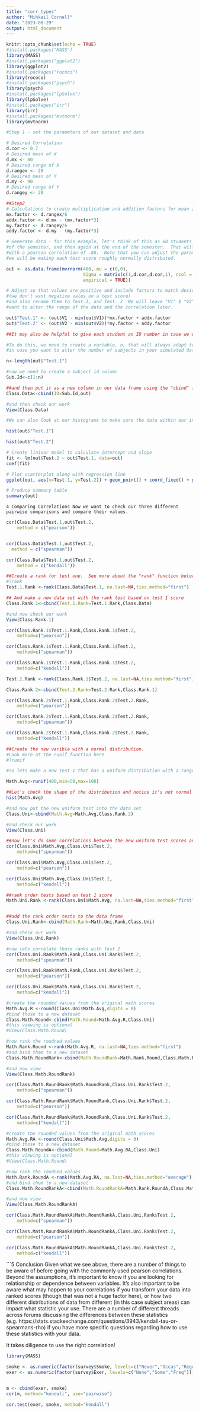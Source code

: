 ---
title: "corr_types"
author: "Mihkail Cornell"
date: "2023-08-29"
output: html_document
---

```{r setup, include=FALSE}
knitr::opts_chunk$set(echo = TRUE)
#install.packages("MASS")
library(MASS)
#install.packages("ggplot2")
library(ggplot2)
#install.packages("rococo")
library(rococo)
#install.packages("psych")
library(psych)
#install.packages("lpSolve")
library(lpSolve)
#install.packages("irr")
library(irr)
#install.packages("mvtnorm")
library(mvtnorm)
```

```{r}

#Step 1 - set the parameters of our dataset and data

# Desired Correlation
d.cor <- 0.7
# Desired mean of X
d.mx <- 80
# Desired range of X
d.rangex <- 20
# Desired mean of Y
d.my <- 90
# Desired range of Y
d.rangey <- 20

##Step2
# Calculations to create multiplication and addition factors for mean and range of X and Y
mx.factor <- d.rangex/6
addx.factor <- d.mx - (mx.factor*3)
my.factor <- d.rangey/6
addy.factor <- d.my - (my.factor*3)

# Generate data - for this example, let's think of this as 60 students (rows).  Let's say they all took a test at the beginning
#of the semester, and then again at the end of the semester.  That will give us 2 columns of data, which is 2 scores per student,
#with a pearson correlation of .80.  Note that you can adjust the parameters as you like with the code in Steps 1 and 2.  For now,
#we will be making each test score roughly normally distributed.

out <- as.data.frame(mvrnorm(400, mu = c(0,0), 
                             Sigma = matrix(c(1,d.cor,d.cor,1), ncol = 2), 
                             empirical = TRUE))

# Adjust so that values are positive and include factors to match desired means and ranges
#(we don't want negative vales on a test score)
#and also rename them to Test.1, and Test. 2  We will leave "V1" $ "V2" in the dataset in case we 
#want to alter the range of the data and the correlation later.

out$"Test.1" <- (out$V1 - min(out$V1))*mx.factor + addx.factor
out$"Test.2" <- (out$V2 - min(out$V2))*my.factor + addy.factor

##It may also be helpful to give each student an ID number in case we want to look at specific student data later on

#To do this, we need to create a variable, n, that will always adapt to the number of subjects you have to give them a subject number
#in case you want to alter the number of subjects in your simulated data set

n<-length(out$"Test.1")

#now we need to create a subject id column 
Sub.Id<-c(1:n)

##and then put it as a new column in our data frame using the "cbind" function
Class.Data<-cbind(ID=Sub.Id,out)

#and then check our work
View(Class.Data)

#We can also look at our histograms to make sure the data within our individual tests is normally distributed

hist(out$"Test.1")

```
```{r}
hist(out$"Test.2")
```

```{r}
# Create liniear model to calculate intercept and slope
fit <- lm(out$Test.2 ~ out$Test.1, data=out)
coef(fit)
```
```{r}
# Plot scatterplot along with regression line
ggplot(out, aes(x=Test.1, y=Test.2)) + geom_point() + coord_fixed() + geom_smooth(method='lm')
```
```{r}
# Produce summary table
summary(out)
```

```4 Comparing Correlations
Now we want to check our three different pairwise comparisons and compare their values.```

```{r}
cor(Class.Data$Test.1,out$Test.2,
    method = c("pearson"))


cor(Class.Data$Test.1,out$Test.2,
  method = c("spearman"))

cor(Class.Data$Test.1,out$Test.2,
    method = c("kendall"))
```
```{r}
##Create a rank for test one.  See more about the "rank" function below:
#?rank
Test.1.Rank <-rank(Class.Data$Test.1, na.last=NA,ties.method="first")

## And make a new data set with the rank test based on test 1 score
Class.Rank.1<-cbind(Test.1.Rank=Test.1.Rank,Class.Data)

#and now check our work
View(Class.Rank.1)
```

```{r}
cor(Class.Rank.1$Test.1.Rank,Class.Rank.1$Test.2,
    method=c("pearson"))

cor(Class.Rank.1$Test.1.Rank,Class.Rank.1$Test.2,
    method=c("spearman"))

cor(Class.Rank.1$Test.1.Rank,Class.Rank.1$Test.2,
    method=c("kendall"))
```
```{r}
Test.2.Rank <-rank(Class.Rank.1$Test.2, na.last=NA,ties.method="first")

Class.Rank.2<-cbind(Test.2.Rank=Test.2.Rank,Class.Rank.1)

cor(Class.Rank.2$Test.1.Rank,Class.Rank.2$Test.2.Rank,
    method=c("pearson"))
```

```{r}
cor(Class.Rank.2$Test.1.Rank,Class.Rank.2$Test.2.Rank,
    method=c("spearman"))
```
```{r}
cor(Class.Rank.2$Test.1.Rank,Class.Rank.2$Test.2.Rank,
    method=c("kendall"))
```
```{r}
##Create the new varible with a normal distribution.
#Look more at the runif function here
#?runif

#so lets make a new test 1 that has a uniform distribution with a range from 50-100 using the "runif" function 

Math.Avg<-runif(400,min=50,max=100)

##Let's check the shape of the distribution and notice it's not normal
hist(Math.Avg) 
```
```{r}
#and now put the new uniforn test into the data set 
Class.Uni<-cbind(Math.Avg=Math.Avg,Class.Rank.2)

#and check our work
View(Class.Uni)
```


```{r}
##now let's do some correlations between the new uniform test scores and the original test 2 scores 
cor(Class.Uni$Math.Avg,Class.Uni$Test.2,
    method=c("spearman"))
```

```{r}
cor(Class.Uni$Math.Avg,Class.Uni$Test.2,
    method=c("pearson"))
```

```{r}
cor(Class.Uni$Math.Avg,Class.Uni$Test.2,
    method=c("kendall"))
```

```{r}
##rank order tests based on test 1 score
Math.Uni.Rank <-rank(Class.Uni$Math.Avg, na.last=NA,ties.method="first")


##add the rank order tests to the data frame
Class.Uni.Rank<-cbind(Math.Rank=Math.Uni.Rank,Class.Uni)

#and check our work
View(Class.Uni.Rank)

#now lets correlate those ranks with test 2
cor(Class.Uni.Rank$Math.Rank,Class.Uni.Rank$Test.2,
    method=c("spearman"))
```
```{r}
cor(Class.Uni.Rank$Math.Rank,Class.Uni.Rank$Test.2,
    method=c("pearson"))
```
```{r}
cor(Class.Uni.Rank$Math.Rank,Class.Uni.Rank$Test.2,
    method=c("kendall"))
```
```{r}
#create the rounded values from the original math scores
Math.Avg.R <-round(Class.Uni$Math.Avg,digits = 0)
#bind those to a new dataset
Class.Math.Round<-cbind(Math.Round=Math.Avg.R,Class.Uni)
#this viewing is optional
#View(Class.Math.Round)

#now rank the roudned values
Math.Rank.Round <-rank(Math.Avg.R, na.last=NA,ties.method="first")
#and bind them to a new dataset
Class.Math.RoundRank<-cbind(Math.RoundRank=Math.Rank.Round,Class.Math.Round)

#and now view
View(Class.Math.RoundRank)
```

```{r}
cor(Class.Math.RoundRank$Math.RoundRank,Class.Uni.Rank$Test.2,
    method=c("spearman"))
```
```{r}
cor(Class.Math.RoundRank$Math.RoundRank,Class.Uni.Rank$Test.2,
    method=c("pearson"))
```
```{r}
cor(Class.Math.RoundRank$Math.RoundRank,Class.Uni.Rank$Test.2,
    method=c("kendall"))
```

```{r}
#create the rounded values from the original math scores
Math.Avg.RA <-round(Class.Uni$Math.Avg,digits = 0)
#bind those to a new dataset
Class.Math.RoundA<-cbind(Math.Round=Math.Avg.RA,Class.Uni)
#this viewing is optional
#View(Class.Math.Round)

#now rank the roudned values
Math.Rank.RoundA <-rank(Math.Avg.RA, na.last=NA,ties.method="average")
#and bind them to a new dataset
Class.Math.RoundRankA<-cbind(Math.RoundRankA=Math.Rank.RoundA,Class.Math.RoundA)

#and now view
View(Class.Math.RoundRankA)

cor(Class.Math.RoundRankA$Math.RoundRankA,Class.Uni.Rank$Test.2,
    method=c("spearman"))
```
```{r}
cor(Class.Math.RoundRankA$Math.RoundRankA,Class.Uni.Rank$Test.2,
    method=c("pearson"))
```

```{r}
cor(Class.Math.RoundRankA$Math.RoundRankA,Class.Uni.Rank$Test.2,
    method=c("kendall"))
```
```5 Conclusion
Given what we see above, there are a number of things to be aware of before going with the commonly used pearson correlations. Beyond the assumptions, it’s important to know if you are looking for relationship or dependence between variables. It’s also important to be aware what may happen to your correlations if you transform your data into ranked scores (though that was not a huge factor here), or how two different distributions of data from different (in this case subject areas) can impact what statistic your use. There are a number of different threads across forums discussing the differences between these statistics (e.g. https://stats.stackexchange.com/questions/3943/kendall-tau-or-spearmans-rho) if you have more specific questions regarding how to use these statistics with your data.

It takes diligence to use the right correlation!




```{r}
library(MASS)

smoke <- as.numeric(factor(survey$Smoke, levels=c("Never","Occas","Regul","Heavy"))) 
exer <- as.numeric(factor(survey$Exer, levels=c("None","Some","Freq"))) 


m <- cbind(exer, smoke)
cor(m, method="kendall", use="pairwise")

cor.test(exer, smoke, method="kendall") 




```























